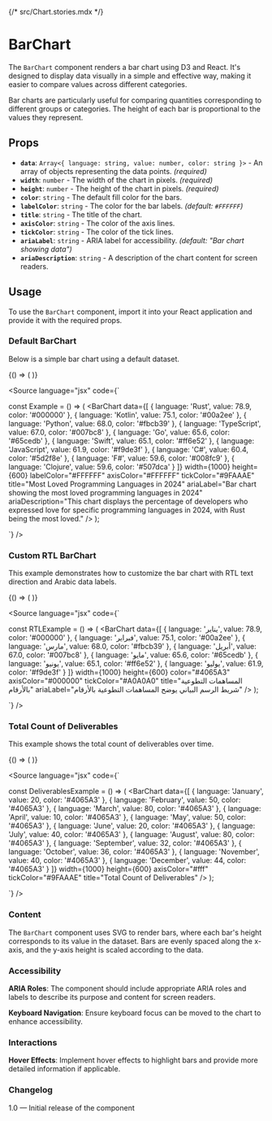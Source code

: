 {/* src/Chart.stories.mdx */}


<Meta title="Components/Charts/BarChart" component={BarChart} />

# BarChart

The `BarChart` component renders a bar chart using D3 and React. It's designed to display data visually in a simple and effective way, making it easier to compare values across different categories.

Bar charts are particularly useful for comparing quantities corresponding to different groups or categories. The height of each bar is proportional to the values they represent.

## Props

- **`data`**: `Array<{ language: string, value: number, color: string }>` - An array of objects representing the data points. *(required)*
- **`width`**: `number` - The width of the chart in pixels. *(required)*
- **`height`**: `number` - The height of the chart in pixels. *(required)*
- **`color`**: `string` - The default fill color for the bars.
- **`labelColor`**: `string` - The color for the bar labels. *(default: `#FFFFFF`)*
- **`title`**: `string` - The title of the chart.
- **`axisColor`**: `string` - The color of the axis lines.
- **`tickColor`**: `string` - The color of the tick lines.
- **`ariaLabel`**: `string` - ARIA label for accessibility. *(default: "Bar chart showing data")*
- **`ariaDescription`**: `string` - A description of the chart content for screen readers.

## Usage

To use the `BarChart` component, import it into your React application and provide it with the required props.

### Default BarChart

Below is a simple bar chart using a default dataset.

<Canvas>
  <Story name="Default BarChart">
    {() => (
      <BarChart
        data={[
          { language: 'Rust', value: 78.9, color: '#000000' },
          { language: 'Kotlin', value: 75.1, color: '#00a2ee' },
          { language: 'Python', value: 68.0, color: '#fbcb39' },
          { language: 'TypeScript', value: 67.0, color: '#007bc8' },
          { language: 'Go', value: 65.6, color: '#65cedb' },
          { language: 'Swift', value: 65.1, color: '#ff6e52' },
          { language: 'JavaScript', value: 61.9, color: '#f9de3f' },
          { language: 'C#', value: 60.4, color: '#5d2f8e' },
          { language: 'F#', value: 59.6, color: '#008fc9' },
          { language: 'Clojure', value: 59.6, color: '#507dca' }
        ]}
        width={1000}
        height={600}
        labelColor="#9FAAAE"
        axisColor="#FFFFFF"
        tickColor="#9FAAAE"
        title="Most Loved Programming Languages in 2024"
        ariaLabel="Bar chart showing the most loved programming languages in
      2024"
        ariaDescription="This chart displays the percentage of developers who expressed love for specific programming languages in 2024, with Rust being the most loved."
      />
    )}
  </Story>
</Canvas>

<Source
  language="jsx"
  code={`

const Example = () => (
  <BarChart
    data={[
      { language: 'Rust', value: 78.9, color: '#000000' },
      { language: 'Kotlin', value: 75.1, color: '#00a2ee' },
      { language: 'Python', value: 68.0, color: '#fbcb39' },
      { language: 'TypeScript', value: 67.0, color: '#007bc8' },
      { language: 'Go', value: 65.6, color: '#65cedb' },
      { language: 'Swift', value: 65.1, color: '#ff6e52' },
      { language: 'JavaScript', value: 61.9, color: '#f9de3f' },
      { language: 'C#', value: 60.4, color: '#5d2f8e' },
      { language: 'F#', value: 59.6, color: '#008fc9' },
      { language: 'Clojure', value: 59.6, color: '#507dca' }
    ]}
    width={1000}
    height={600}
    labelColor="#FFFFFF"
    axisColor="#FFFFFF"
    tickColor="#9FAAAE"
    title="Most Loved Programming Languages in 2024"
    ariaLabel="Bar chart showing the most loved programming languages in 2024"
    ariaDescription="This chart displays the percentage of developers who expressed love for specific programming languages in 2024, with Rust being the most loved."
  />
);

`}
/>

### Custom RTL BarChart

This example demonstrates how to customize the bar chart with RTL text direction and Arabic data labels.

<Canvas>
  <Story name="Custom RTL BarChart">
    {() => (
      <BarChart
        data={[
          { language: 'يناير', value: 78.9, color: '#000000' },
          { language: 'فبراير', value: 75.1, color: '#00a2ee' },
          { language: 'مارس', value: 68.0, color: '#fbcb39' },
          { language: 'أبريل', value: 67.0, color: '#007bc8' },
          { language: 'مايو', value: 65.6, color: '#65cedb' },
          { language: 'يونيو', value: 65.1, color: '#ff6e52' },
          { language: 'يوليو', value: 61.9, color: '#f9de3f' }
        ]}
        width={1000}
        height={600}
        color="#4065A3"
        axisColor="#000000"
        tickColor="#A0A0A0"
      title="Most Loved Programming Languages in 2024"
        ariaLabel="شريط الرسم البياني يوضح المساهمات التطوعية بالأرقام"
      />
    )}
  </Story>
</Canvas>

<Source
  language="jsx"
  code={`

const RTLExample = () => (
  <BarChart
    data={[
      { language: 'يناير', value: 78.9, color: '#000000' },
      { language: 'فبراير', value: 75.1, color: '#00a2ee' },
      { language: 'مارس', value: 68.0, color: '#fbcb39' },
      { language: 'أبريل', value: 67.0, color: '#007bc8' },
      { language: 'مايو', value: 65.6, color: '#65cedb' },
      { language: 'يونيو', value: 65.1, color: '#ff6e52' },
      { language: 'يوليو', value: 61.9, color: '#f9de3f' }
    ]}
    width={1000}
    height={600}
    color="#4065A3"
    axisColor="#000000"
    tickColor="#A0A0A0"
    title="المساهمات التطوعية بالأرقام"
    ariaLabel="شريط الرسم البياني يوضح المساهمات التطوعية بالأرقام"
  />
);

`}
/>

### Total Count of Deliverables

This example shows the total count of deliverables over time.

<Canvas>
  <Story name="Total Count of Deliverables">
    {() => (
      <BarChart
        data={[
          { language: 'January', value: 20, color: '#4065A3' },
          { language: 'February', value: 50, color: '#4065A3' },
          { language: 'March', value: 80, color: '#4065A3' },
          { language: 'April', value: 10, color: '#4065A3' },
          { language: 'May', value: 50, color: '#4065A3' },
          { language: 'June', value: 20, color: '#4065A3' },
          { language: 'July', value: 40, color: '#4065A3' },
          { language: 'August', value: 80, color: '#4065A3' },
          { language: 'September', value: 32, color: '#4065A3' },
          { language: 'October', value: 36, color: '#4065A3' },
          { language: 'November', value: 40, color: '#4065A3' },
          { language: 'December', value: 44, color: '#4065A3' }
        ]}
        width={1000}
        height={400}
        axisColor="#fff"
        tickColor="#9FAAAE"
        title="Total Count of Deliverables"
      />
    )}
  </Story>
</Canvas>

<Source
  language="jsx"
  code={`

const DeliverablesExample = () => (
  <BarChart
    data={[
      { language: 'January', value: 20, color: '#4065A3' },
      { language: 'February', value: 50, color: '#4065A3' },
      { language: 'March', value: 80, color: '#4065A3' },
      { language: 'April', value: 10, color: '#4065A3' },
      { language: 'May', value: 50, color: '#4065A3' },
      { language: 'June', value: 20, color: '#4065A3' },
      { language: 'July', value: 40, color: '#4065A3' },
      { language: 'August', value: 80, color: '#4065A3' },
      { language: 'September', value: 32, color: '#4065A3' },
      { language: 'October', value: 36, color: '#4065A3' },
      { language: 'November', value: 40, color: '#4065A3' },
      { language: 'December', value: 44, color: '#4065A3' }
    ]}
    width={1000}
    height={600}
    axisColor="#fff"
    tickColor="#9FAAAE"
    title="Total Count of Deliverables"
  />
);

`}
/>

### Content

The `BarChart` component uses SVG to render bars, where each bar's height corresponds to its value in the dataset. Bars are evenly spaced along the x-axis, and the y-axis height is scaled according to the data.

### Accessibility

**ARIA Roles**: The component should include appropriate ARIA roles and labels to describe its purpose and content for screen readers.

**Keyboard Navigation**: Ensure keyboard focus can be moved to the chart to enhance accessibility.

### Interactions

**Hover Effects**: Implement hover effects to highlight bars and provide more detailed information if applicable.

### Changelog

1.0 — Initial release of the component


